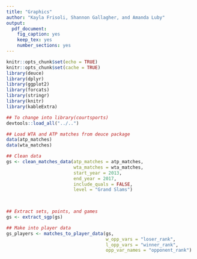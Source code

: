 ```yaml
---
title: "Graphics"
author: "Kayla Frisoli, Shannon Gallagher, and Amanda Luby"
output:
  pdf_document:
    fig_caption: yes
    keep_tex: yes
    number_sections: yes
---
```


```r
knitr::opts_chunk$set(echo = TRUE)
knitr::opts_chunk$set(cache = TRUE)
library(deuce)
library(dplyr)
library(ggplot2)
library(forcats)
library(stringr)
library(knitr)
library(kableExtra)

## To change into library(courtsports)
devtools::load_all("../..")
```


```r
## Load WTA and ATP matches from deuce package
data(atp_matches)
data(wta_matches)

## Clean data
gs <- clean_matches_data(atp_matches = atp_matches,
                         wta_matches = wta_matches,
                         start_year = 2013,
                         end_year = 2017,
                         include_quals = FALSE,
                         level = "Grand Slams")

 

## Extract sets, points, and games
gs <- extract_sgp(gs)

## Make into player data
gs_players <- matches_to_player_data(gs,
                                     w_opp_vars = "loser_rank",
                                     l_opp_vars = "winner_rank",
                                     opp_var_names = "opponent_rank")

```

